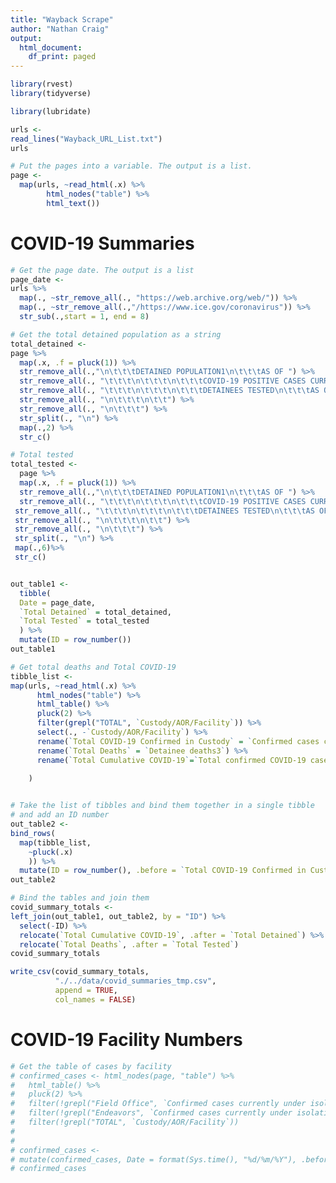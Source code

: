 ```yaml
---
title: "Wayback Scrape"
author: "Nathan Craig"
output:
  html_document:
    df_print: paged
---
```


```r
library(rvest)
library(tidyverse)

library(lubridate)
```

```r
urls <- 
read_lines("Wayback_URL_List.txt")
urls
```

```r
# Put the pages into a variable. The output is a list.
page <- 
  map(urls, ~read_html(.x) %>% 
        html_nodes("table") %>% 
        html_text())

```

# COVID-19 Summaries

```r
# Get the page date. The output is a list
page_date <- 
urls %>% 
  map(., ~str_remove_all(., "https://web.archive.org/web/")) %>% 
  map(., ~str_remove_all(.,"/https://www.ice.gov/coronavirus")) %>% 
  str_sub(.,start = 1, end = 8)
```


```r
# Get the total detained population as a string
total_detained <- 
page %>% 
  map(.x, .f = pluck(1)) %>% 
  str_remove_all(.,"\n\t\t\tDETAINED POPULATION1\n\t\t\tAS OF ") %>% 
  str_remove_all(., "\t\t\t\n\t\t\t\n\t\t\tCOVID-19 POSITIVE CASES CURRENTLY IN CUSTODY2\n\t\t\tUNDER ISOLATION OR MONITORING AS OF ") %>% 
  str_remove_all(., "\t\t\t\n\t\t\t\n\t\t\tDETAINEES TESTED\n\t\t\tAS OF ") %>% 
  str_remove_all(., "\n\t\t\t\n\t\t") %>% 
  str_remove_all(., "\n\t\t\t") %>% 
  str_split(., "\n") %>% 
  map(.,2) %>% 
  str_c()

# Total tested
total_tested <-
  page %>% 
  map(.x, .f = pluck(1)) %>% 
  str_remove_all(.,"\n\t\t\tDETAINED POPULATION1\n\t\t\tAS OF ") %>% 
  str_remove_all(., "\t\t\t\n\t\t\t\n\t\t\tCOVID-19 POSITIVE CASES CURRENTLY IN CUSTODY2\n\t\t\tUNDER ISOLATION OR MONITORING AS OF ") %>% 
 str_remove_all(., "\t\t\t\n\t\t\t\n\t\t\tDETAINEES TESTED\n\t\t\tAS OF ") %>% 
 str_remove_all(., "\n\t\t\t\n\t\t") %>% 
 str_remove_all(., "\n\t\t\t") %>% 
 str_split(., "\n") %>%
 map(.,6)%>% 
 str_c()


out_table1 <- 
  tibble(
  Date = page_date,
  `Total Detained` = total_detained,
  `Total Tested` = total_tested
  ) %>% 
  mutate(ID = row_number())
out_table1
```


```r
# Get total deaths and Total COVID-19
tibble_list <- 
map(urls, ~read_html(.x) %>% 
      html_nodes("table") %>% 
      html_table() %>% 
      pluck(2) %>% 
      filter(grepl("TOTAL", `Custody/AOR/Facility`)) %>% 
      select(., -`Custody/AOR/Facility`) %>% 
      rename(`Total COVID-19 Confirmed in Custody` = `Confirmed cases currently under isolation or monitoring`) %>% 
      rename(`Total Deaths` = `Detainee deaths3`) %>% 
      rename(`Total Cumulative COVID-19`=`Total confirmed COVID-19 cases4`)
    
    )


# Take the list of tibbles and bind them together in a single tibble
# and add an ID number
out_table2 <- 
bind_rows(
  map(tibble_list,
    ~pluck(.x)
    )) %>% 
  mutate(ID = row_number(), .before = `Total COVID-19 Confirmed in Custody`)
out_table2
```


```r
# Bind the tables and join them
covid_summary_totals <- 
left_join(out_table1, out_table2, by = "ID") %>% 
  select(-ID) %>% 
  relocate(`Total Cumulative COVID-19`, .after = `Total Detained`) %>% 
  relocate(`Total Deaths`, .after = `Total Tested`)
covid_summary_totals
```

```r
write_csv(covid_summary_totals,
          "./../data/covid_summaries_tmp.csv",
          append = TRUE,
          col_names = FALSE)
```


# COVID-19 Facility Numbers

```r
# Get the table of cases by facility
# confirmed_cases <- html_nodes(page, "table") %>% 
#   html_table() %>% 
#   pluck(2) %>% 
#   filter(!grepl("Field Office", `Confirmed cases currently under isolation or monitoring`)) %>% 
#   filter(!grepl("Endeavors", `Confirmed cases currently under isolation or monitoring`)) %>% 
#   filter(!grepl("TOTAL", `Custody/AOR/Facility`))
# 
# 
# confirmed_cases <- 
# mutate(confirmed_cases, Date = format(Sys.time(), "%d/%m/%Y"), .before = `Custody/AOR/Facility`)
# confirmed_cases
```


